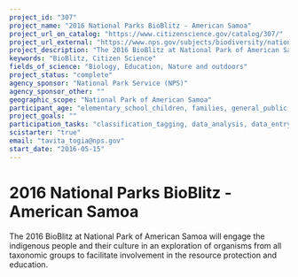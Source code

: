 ```yaml
---
project_id: "307"
project_name: "2016 National Parks BioBlitz - American Samoa"
project_url_on_catalog: "https://www.citizenscience.gov/catalog/307/"
project_url_external: "https://www.nps.gov/subjects/biodiversity/national-parks-bioblitz.htm"
project_description: "The 2016 BioBlitz at National Park of American Samoa will engage the indigenous people and their culture in an exploration of organisms from all taxonomic groups to facilitate involvement in the resource protection and education."
keywords: "BioBlitz, Citizen Science"
fields_of_science: "Biology, Education, Nature and outdoors"
project_status: "complete"
agency_sponsor: "National Park Service (NPS)"
agency_sponsor_other: ""
geographic_scope: "National Park of American Samoa"
participant_age: "elementary_school_children, families, general_public, middle_school_children, targeted_group, teens"
project_goals: ""
participation_tasks: "classification_tagging, data_analysis, data_entry, finding_entities, identification, learning, observation, site_selection_description, specimen_sample_collection"
scistarter: "true"
email: "tavita_togia@nps.gov"
start_date: "2016-05-15"
---
```


# 2016 National Parks BioBlitz - American Samoa

The 2016 BioBlitz at National Park of American Samoa will engage the indigenous people and their culture in an exploration of organisms from all taxonomic groups to facilitate involvement in the resource protection and education.
